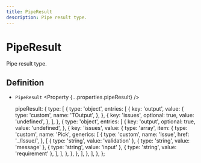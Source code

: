 ```yaml
---
title: PipeResult
description: Pipe result type.
---
```



# PipeResult

Pipe result type.

## Definition

- `PipeResult` <Property {...properties.pipeResult} />

  pipeResult: {
    type: [
      {
        type: 'object',
        entries: [
          {
            key: 'output',
            value: {
              type: 'custom',
              name: 'TOutput',
            },
          },
          {
            key: 'issues',
            optional: true,
            value: 'undefined',
          },
        ],
      },
      {
        type: 'object',
        entries: [
          {
            key: 'output',
            optional: true,
            value: 'undefined',
          },
          {
            key: 'issues',
            value: {
              type: 'array',
              item: {
                type: 'custom',
                name: 'Pick',
                generics: [
                  {
                    type: 'custom',
                    name: 'Issue',
                    href: '../Issue/',
                  },
                  [
                    { type: 'string', value: 'validation' },
                    { type: 'string', value: 'message' },
                    { type: 'string', value: 'input' },
                    { type: 'string', value: 'requirement' },
                  ],
                ],
              },
            },
          },
        ],
      },
    ],
  },
};
